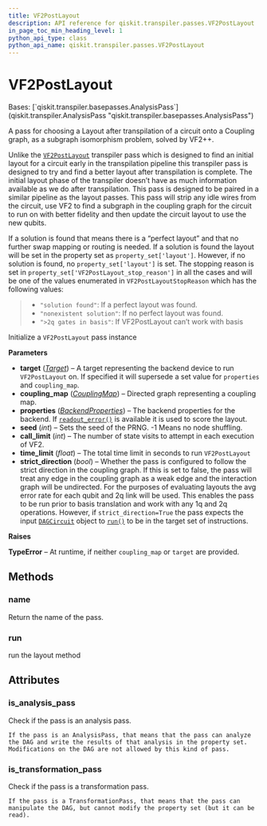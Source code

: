 ```yaml
---
title: VF2PostLayout
description: API reference for qiskit.transpiler.passes.VF2PostLayout
in_page_toc_min_heading_level: 1
python_api_type: class
python_api_name: qiskit.transpiler.passes.VF2PostLayout
---
```


# VF2PostLayout

<Class id="qiskit.transpiler.passes.VF2PostLayout" isDedicatedPage={true} github="https://github.com/qiskit/qiskit/tree/stable/0.21/qiskit/transpiler/passes/layout/vf2_post_layout.py" signature="VF2PostLayout(*args, **kwargs)">
  Bases: [`qiskit.transpiler.basepasses.AnalysisPass`](qiskit.transpiler.AnalysisPass "qiskit.transpiler.basepasses.AnalysisPass")

  A pass for choosing a Layout after transpilation of a circuit onto a Coupling graph, as a subgraph isomorphism problem, solved by VF2++.

  Unlike the [`VF2PostLayout`](#qiskit.transpiler.passes.VF2PostLayout "qiskit.transpiler.passes.VF2PostLayout") transpiler pass which is designed to find an initial layout for a circuit early in the transpilation pipeline this transpiler pass is designed to try and find a better layout after transpilation is complete. The initial layout phase of the transpiler doesn’t have as much information available as we do after transpilation. This pass is designed to be paired in a similar pipeline as the layout passes. This pass will strip any idle wires from the circuit, use VF2 to find a subgraph in the coupling graph for the circuit to run on with better fidelity and then update the circuit layout to use the new qubits.

  If a solution is found that means there is a “perfect layout” and that no further swap mapping or routing is needed. If a solution is found the layout will be set in the property set as `property_set['layout']`. However, if no solution is found, no `property_set['layout']` is set. The stopping reason is set in `property_set['VF2PostLayout_stop_reason']` in all the cases and will be one of the values enumerated in `VF2PostLayoutStopReason` which has the following values:

  > *   `"solution found"`: If a perfect layout was found.
  > *   `"nonexistent solution"`: If no perfect layout was found.
  > *   `">2q gates in basis"`: If VF2PostLayout can’t work with basis

  Initialize a `VF2PostLayout` pass instance

  **Parameters**

  *   **target** ([*Target*](qiskit.transpiler.Target "qiskit.transpiler.Target")) – A target representing the backend device to run `VF2PostLayout` on. If specified it will supersede a set value for `properties` and `coupling_map`.
  *   **coupling\_map** ([*CouplingMap*](qiskit.transpiler.CouplingMap "qiskit.transpiler.CouplingMap")) – Directed graph representing a coupling map.
  *   **properties** ([*BackendProperties*](qiskit.providers.models.BackendProperties "qiskit.providers.models.BackendProperties")) – The backend properties for the backend. If [`readout_error()`](qiskit.providers.models.BackendProperties#readout_error "qiskit.providers.models.BackendProperties.readout_error") is available it is used to score the layout.
  *   **seed** (*int*) – Sets the seed of the PRNG. -1 Means no node shuffling.
  *   **call\_limit** (*int*) – The number of state visits to attempt in each execution of VF2.
  *   **time\_limit** (*float*) – The total time limit in seconds to run `VF2PostLayout`
  *   **strict\_direction** (*bool*) – Whether the pass is configured to follow the strict direction in the coupling graph. If this is set to false, the pass will treat any edge in the coupling graph as a weak edge and the interaction graph will be undirected. For the purposes of evaluating layouts the avg error rate for each qubit and 2q link will be used. This enables the pass to be run prior to basis translation and work with any 1q and 2q operations. However, if `strict_direction=True` the pass expects the input [`DAGCircuit`](qiskit.dagcircuit.DAGCircuit "qiskit.dagcircuit.DAGCircuit") object to [`run()`](qiskit.transpiler.passes.VF2PostLayout#run "qiskit.transpiler.passes.VF2PostLayout.run") to be in the target set of instructions.

  **Raises**

  **TypeError** – At runtime, if neither `coupling_map` or `target` are provided.

  ## Methods

  ### name

  <Function id="qiskit.transpiler.passes.VF2PostLayout.name" signature="VF2PostLayout.name()">
    Return the name of the pass.
  </Function>

  ### run

  <Function id="qiskit.transpiler.passes.VF2PostLayout.run" signature="VF2PostLayout.run(dag)">
    run the layout method
  </Function>

  ## Attributes

  ### is\_analysis\_pass

  <Attribute id="qiskit.transpiler.passes.VF2PostLayout.is_analysis_pass">
    Check if the pass is an analysis pass.

    If the pass is an AnalysisPass, that means that the pass can analyze the DAG and write the results of that analysis in the property set. Modifications on the DAG are not allowed by this kind of pass.
  </Attribute>

  ### is\_transformation\_pass

  <Attribute id="qiskit.transpiler.passes.VF2PostLayout.is_transformation_pass">
    Check if the pass is a transformation pass.

    If the pass is a TransformationPass, that means that the pass can manipulate the DAG, but cannot modify the property set (but it can be read).
  </Attribute>
</Class>

